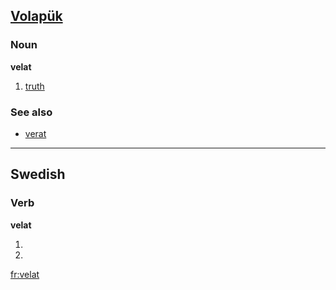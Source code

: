 ==[[Volapük]]==

===Noun===
'''velat'''

# [[truth]]

===See also===
*[[verat]]

----

==Swedish==

===Verb===
'''velat'''

#{{sv-verb-form-sup|vela}}
#{{sv-verb-form-sup|vilja}}

[[fr:velat]]
